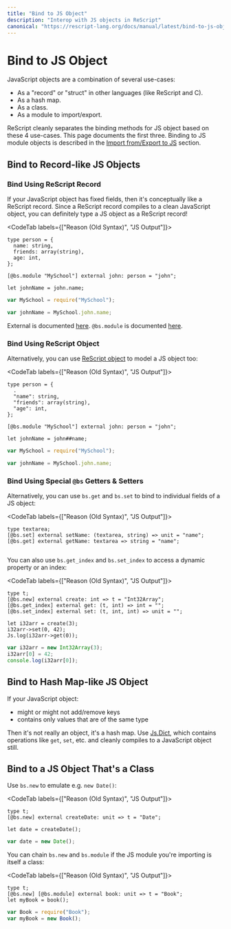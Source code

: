 ```yaml
---
title: "Bind to JS Object"
description: "Interop with JS objects in ReScript"
canonical: "https://rescript-lang.org/docs/manual/latest/bind-to-js-object"
---
```


# Bind to JS Object

JavaScript objects are a combination of several use-cases:

- As a "record" or "struct" in other languages (like ReScript and C).
- As a hash map.
- As a class.
- As a module to import/export.

ReScript cleanly separates the binding methods for JS object based on these 4 use-cases. This page documents the first three. Binding to JS module objects is described in the [Import from/Export to JS](import-from-export-to-js.md) section.

<!-- TODO: mention bs.scope here too? -->

## Bind to Record-like JS Objects

### Bind Using ReScript Record

If your JavaScript object has fixed fields, then it's conceptually like a ReScript record. Since a ReScript record compiles to a clean JavaScript object, you can definitely type a JS object as a ReScript record!

<CodeTab labels={["Reason (Old Syntax)", "JS Output"]}>

```re
type person = {
  name: string,
  friends: array(string),
  age: int,
};

[@bs.module "MySchool"] external john: person = "john";

let johnName = john.name;
```
```js
var MySchool = require("MySchool");

var johnName = MySchool.john.name;
```

</CodeTab>

External is documented [here](external.md). `@bs.module` is documented [here](import-from-export-to-js.md).

### Bind Using ReScript Object

Alternatively, you can use [ReScript object](object.md) to model a JS object too:

<CodeTab labels={["Reason (Old Syntax)", "JS Output"]}>

```re
type person = {
  .
  "name": string,
  "friends": array(string),
  "age": int,
};

[@bs.module "MySchool"] external john: person = "john";

let johnName = john##name;
```
```js
var MySchool = require("MySchool");

var johnName = MySchool.john.name;
```

</CodeTab>

### Bind Using Special `@bs` Getters & Setters

Alternatively, you can use `bs.get` and `bs.set` to bind to individual fields of a JS object:

<CodeTab labels={["Reason (Old Syntax)", "JS Output"]}>

```re
type textarea;
[@bs.set] external setName: (textarea, string) => unit = "name";
[@bs.get] external getName: textarea => string = "name";
```
```js
```

</CodeTab>

You can also use `bs.get_index` and `bs.set_index` to access a dynamic property or an index:

<CodeTab labels={["Reason (Old Syntax)", "JS Output"]}>

```re
type t;
[@bs.new] external create: int => t = "Int32Array";
[@bs.get_index] external get: (t, int) => int = "";
[@bs.set_index] external set: (t, int, int) => unit = "";

let i32arr = create(3);
i32arr->set(0, 42);
Js.log(i32arr->get(0));
```
```js
var i32arr = new Int32Array(3);
i32arr[0] = 42;
console.log(i32arr[0]);
```

</CodeTab>

## Bind to Hash Map-like JS Object

If your JavaScript object:

- might or might not add/remove keys
- contains only values that are of the same type

Then it's not really an object, it's a hash map. Use [Js.Dict](/apis/latest/js/dict), which contains operations like `get`, `set`, etc. and cleanly compiles to a JavaScript object still.

## Bind to a JS Object That's a Class

Use `bs.new` to emulate e.g. `new Date()`:

<CodeTab labels={["Reason (Old Syntax)", "JS Output"]}>

```re
type t;
[@bs.new] external createDate: unit => t = "Date";

let date = createDate();
```
```js
var date = new Date();
```

</CodeTab>

You can chain `bs.new` and `bs.module` if the JS module you're importing is itself a class:

<CodeTab labels={["Reason (Old Syntax)", "JS Output"]}>

```re
type t;
[@bs.new] [@bs.module] external book: unit => t = "Book";
let myBook = book();
```
```js
var Book = require("Book");
var myBook = new Book();
```

</CodeTab>
